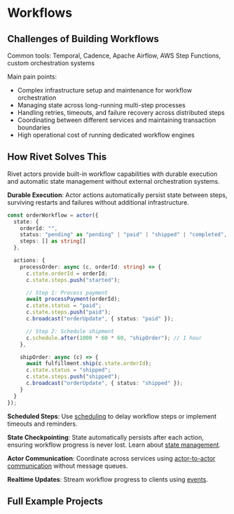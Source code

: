 # Workflows

## Challenges of Building Workflows

Common tools: Temporal, Cadence, Apache Airflow, AWS Step Functions, custom orchestration systems

Main pain points:
- Complex infrastructure setup and maintenance for workflow orchestration
- Managing state across long-running multi-step processes
- Handling retries, timeouts, and failure recovery across distributed steps
- Coordinating between different services and maintaining transaction boundaries
- High operational cost of running dedicated workflow engines

## How Rivet Solves This

Rivet actors provide built-in workflow capabilities with durable execution and automatic state management without external orchestration systems.

**Durable Execution**: Actor actions automatically persist state between steps, surviving restarts and failures without additional infrastructure.

```typescript
const orderWorkflow = actor({
  state: {
    orderId: "",
    status: "pending" as "pending" | "paid" | "shipped" | "completed",
    steps: [] as string[]
  },

  actions: {
    processOrder: async (c, orderId: string) => {
      c.state.orderId = orderId;
      c.state.steps.push("started");

      // Step 1: Process payment
      await processPayment(orderId);
      c.state.status = "paid";
      c.state.steps.push("paid");
      c.broadcast("orderUpdate", { status: "paid" });

      // Step 2: Schedule shipment
      c.schedule.after(1000 * 60 * 60, "shipOrder"); // 1 hour
    },

    shipOrder: async (c) => {
      await fulfillment.ship(c.state.orderId);
      c.state.status = "shipped";
      c.state.steps.push("shipped");
      c.broadcast("orderUpdate", { status: "shipped" });
    }
  }
});
```

**Scheduled Steps**: Use [scheduling](/docs/actors/schedule) to delay workflow steps or implement timeouts and reminders.

**State Checkpointing**: State automatically persists after each action, ensuring workflow progress is never lost. Learn about [state management](/docs/actors/state).

**Actor Communication**: Coordinate across services using [actor-to-actor communication](/docs/actors/communicating-between-actors) without message queues.

**Realtime Updates**: Stream workflow progress to clients using [events](/docs/actors/events).

## Full Example Projects

<CardGroup>
<Card href="https://github.com/rivet-dev/rivetkit/tree/main/examples/workflows" title="Workflow Examples" />
</CardGroup>
